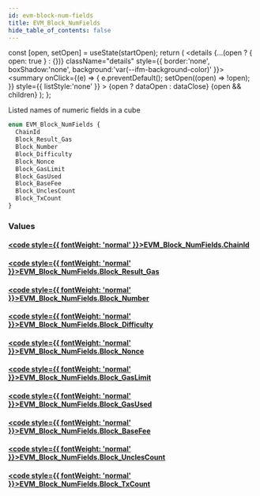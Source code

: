 ```yaml
---
id: evm-block-num-fields
title: EVM_Block_NumFields
hide_table_of_contents: false
---
```







  const [open, setOpen] = useState(startOpen);
  return (
    <details {...(open ? { open: true } : {})} className="details" style={{ border:'none', boxShadow:'none', background:'var(--ifm-background-color)' }}>
      <summary
        onClick={(e) => {
          e.preventDefault();
          setOpen((open) => !open);
        }}
        style={{ listStyle:'none' }}
      >
      {open ? dataOpen : dataClose}
      </summary>
      {open && children}
    </details>
  );
};




Listed names of numeric fields in a cube


```graphql
enum EVM_Block_NumFields {
  ChainId
  Block_Result_Gas
  Block_Number
  Block_Difficulty
  Block_Nonce
  Block_GasLimit
  Block_GasUsed
  Block_BaseFee
  Block_UnclesCount
  Block_TxCount
}
```




### Values

#### [<code style={{ fontWeight: 'normal' }}>EVM_Block_NumFields.<b>ChainId</b></code>](#) 
> 
> 

#### [<code style={{ fontWeight: 'normal' }}>EVM_Block_NumFields.<b>Block_Result_Gas</b></code>](#) 
> 
> 

#### [<code style={{ fontWeight: 'normal' }}>EVM_Block_NumFields.<b>Block_Number</b></code>](#) 
> 
> 

#### [<code style={{ fontWeight: 'normal' }}>EVM_Block_NumFields.<b>Block_Difficulty</b></code>](#) 
> 
> 

#### [<code style={{ fontWeight: 'normal' }}>EVM_Block_NumFields.<b>Block_Nonce</b></code>](#) 
> 
> 

#### [<code style={{ fontWeight: 'normal' }}>EVM_Block_NumFields.<b>Block_GasLimit</b></code>](#) 
> 
> 

#### [<code style={{ fontWeight: 'normal' }}>EVM_Block_NumFields.<b>Block_GasUsed</b></code>](#) 
> 
> 

#### [<code style={{ fontWeight: 'normal' }}>EVM_Block_NumFields.<b>Block_BaseFee</b></code>](#) 
> 
> 

#### [<code style={{ fontWeight: 'normal' }}>EVM_Block_NumFields.<b>Block_UnclesCount</b></code>](#) 
> 
> 

#### [<code style={{ fontWeight: 'normal' }}>EVM_Block_NumFields.<b>Block_TxCount</b></code>](#) 
> 
> 



